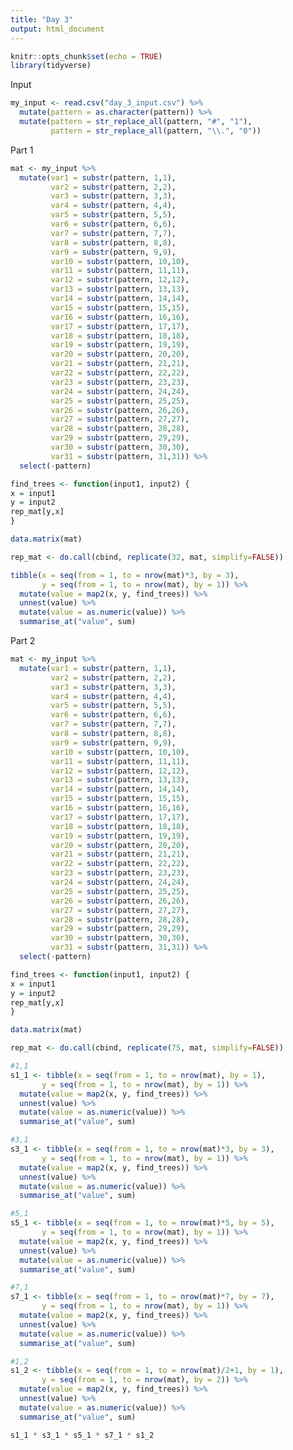 ```yaml
---
title: "Day 3"
output: html_document
---
```


```r
knitr::opts_chunk$set(echo = TRUE)
library(tidyverse)
```

Input
```r
my_input <- read.csv("day_3_input.csv") %>% 
  mutate(pattern = as.character(pattern)) %>% 
  mutate(pattern = str_replace_all(pattern, "#", "1"),
         pattern = str_replace_all(pattern, "\\.", "0"))
```

Part 1
```r
mat <- my_input %>% 
  mutate(var1 = substr(pattern, 1,1),
         var2 = substr(pattern, 2,2),
         var3 = substr(pattern, 3,3),
         var4 = substr(pattern, 4,4),
         var5 = substr(pattern, 5,5),
         var6 = substr(pattern, 6,6),
         var7 = substr(pattern, 7,7),
         var8 = substr(pattern, 8,8),
         var9 = substr(pattern, 9,9),
         var10 = substr(pattern, 10,10),
         var11 = substr(pattern, 11,11),
         var12 = substr(pattern, 12,12),
         var13 = substr(pattern, 13,13),
         var14 = substr(pattern, 14,14),
         var15 = substr(pattern, 15,15),
         var16 = substr(pattern, 16,16),
         var17 = substr(pattern, 17,17),
         var18 = substr(pattern, 18,18),
         var19 = substr(pattern, 19,19),
         var20 = substr(pattern, 20,20),
         var21 = substr(pattern, 21,21),
         var22 = substr(pattern, 22,22),
         var23 = substr(pattern, 23,23),
         var24 = substr(pattern, 24,24),
         var25 = substr(pattern, 25,25),
         var26 = substr(pattern, 26,26),
         var27 = substr(pattern, 27,27),
         var28 = substr(pattern, 28,28),
         var29 = substr(pattern, 29,29),
         var30 = substr(pattern, 30,30),
         var31 = substr(pattern, 31,31)) %>% 
  select(-pattern)

find_trees <- function(input1, input2) {
x = input1
y = input2
rep_mat[y,x]
}

data.matrix(mat)

rep_mat <- do.call(cbind, replicate(32, mat, simplify=FALSE))

tibble(x = seq(from = 1, to = nrow(mat)*3, by = 3),
       y = seq(from = 1, to = nrow(mat), by = 1)) %>% 
  mutate(value = map2(x, y, find_trees)) %>% 
  unnest(value) %>% 
  mutate(value = as.numeric(value)) %>% 
  summarise_at("value", sum)
```

Part 2
```r
mat <- my_input %>% 
  mutate(var1 = substr(pattern, 1,1),
         var2 = substr(pattern, 2,2),
         var3 = substr(pattern, 3,3),
         var4 = substr(pattern, 4,4),
         var5 = substr(pattern, 5,5),
         var6 = substr(pattern, 6,6),
         var7 = substr(pattern, 7,7),
         var8 = substr(pattern, 8,8),
         var9 = substr(pattern, 9,9),
         var10 = substr(pattern, 10,10),
         var11 = substr(pattern, 11,11),
         var12 = substr(pattern, 12,12),
         var13 = substr(pattern, 13,13),
         var14 = substr(pattern, 14,14),
         var15 = substr(pattern, 15,15),
         var16 = substr(pattern, 16,16),
         var17 = substr(pattern, 17,17),
         var18 = substr(pattern, 18,18),
         var19 = substr(pattern, 19,19),
         var20 = substr(pattern, 20,20),
         var21 = substr(pattern, 21,21),
         var22 = substr(pattern, 22,22),
         var23 = substr(pattern, 23,23),
         var24 = substr(pattern, 24,24),
         var25 = substr(pattern, 25,25),
         var26 = substr(pattern, 26,26),
         var27 = substr(pattern, 27,27),
         var28 = substr(pattern, 28,28),
         var29 = substr(pattern, 29,29),
         var30 = substr(pattern, 30,30),
         var31 = substr(pattern, 31,31)) %>% 
  select(-pattern)

find_trees <- function(input1, input2) {
x = input1
y = input2
rep_mat[y,x]
}

data.matrix(mat)

rep_mat <- do.call(cbind, replicate(75, mat, simplify=FALSE))

#1,1
s1_1 <- tibble(x = seq(from = 1, to = nrow(mat), by = 1),
       y = seq(from = 1, to = nrow(mat), by = 1)) %>% 
  mutate(value = map2(x, y, find_trees)) %>% 
  unnest(value) %>% 
  mutate(value = as.numeric(value)) %>% 
  summarise_at("value", sum)

#3,1
s3_1 <- tibble(x = seq(from = 1, to = nrow(mat)*3, by = 3),
       y = seq(from = 1, to = nrow(mat), by = 1)) %>% 
  mutate(value = map2(x, y, find_trees)) %>% 
  unnest(value) %>% 
  mutate(value = as.numeric(value)) %>% 
  summarise_at("value", sum)

#5,1
s5_1 <- tibble(x = seq(from = 1, to = nrow(mat)*5, by = 5),
       y = seq(from = 1, to = nrow(mat), by = 1)) %>% 
  mutate(value = map2(x, y, find_trees)) %>% 
  unnest(value) %>% 
  mutate(value = as.numeric(value)) %>% 
  summarise_at("value", sum)

#7,1
s7_1 <- tibble(x = seq(from = 1, to = nrow(mat)*7, by = 7),
       y = seq(from = 1, to = nrow(mat), by = 1)) %>% 
  mutate(value = map2(x, y, find_trees)) %>% 
  unnest(value) %>% 
  mutate(value = as.numeric(value)) %>% 
  summarise_at("value", sum)

#1,2
s1_2 <- tibble(x = seq(from = 1, to = nrow(mat)/2+1, by = 1),
       y = seq(from = 1, to = nrow(mat), by = 2)) %>% 
  mutate(value = map2(x, y, find_trees)) %>% 
  unnest(value) %>% 
  mutate(value = as.numeric(value)) %>% 
  summarise_at("value", sum)

s1_1 * s3_1 * s5_1 * s7_1 * s1_2
```
